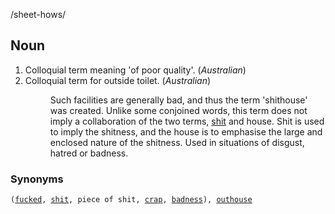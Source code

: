 /sheet-hows/

==Noun==
#Colloquial term meaning 'of poor quality'. (''Australian'')
#Colloquial term for outside toilet. (''Australian'')
#:Such facilities are generally bad, and thus the term 'shithouse' was created.  Unlike some conjoined words, this term does not imply a collaboration of the two terms, [[shit]] and house. Shit is used to imply the shitness, and the house is to emphasise the large and enclosed nature of the shitness.  Used in situations of disgust, hatred or badness.
===Synonyms===
 ([[fuck]]ed, [[shit]], piece of shit, [[crap]], [[bad]]ness), [[outhouse]]